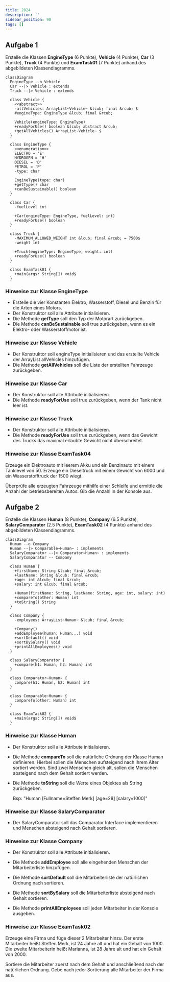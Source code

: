 ```yaml
---
title: 2024
description: ''
sidebar_position: 90
tags: []
---
```


## Aufgabe 1

Erstelle die Klassen **EngineType** (6 Punkte), **Vehicle** (4 Punkte), **Car**
(3 Punkte), **Truck** (4 Punkte) und **ExamTask01** (7 Punkte) anhand des
abgebildeten Klassendiagramms.

```mermaid
classDiagram
  EngineType --o Vehicle
  Car --|> Vehicle : extends
  Truck --|> Vehicle : extends

  class Vehicle {
    <<abstract>>
    -allVehicles: ArrayList~Vehicle~ &lcub; final &rcub; $
    #engineType: EngineType &lcub; final &rcub;

    Vehicle(engineType: EngineType)
    +readyForUse() boolean &lcub; abstract &rcub;
    +getAllVehicles() ArrayList~Vehicle~ $
  }

  class EngineType {
    <<enumeration>>
    ELECTRO = 'E'
    HYDROGEN = 'H'
    DIESEL = 'D'
    PETROL = 'P'
    -type: char

    EngineType(type: char)
    +getType() char
    +canBeSustainable() boolean
  }

  class Car {
    -fuelLevel int

    +Car(engineType: EngineType, fuelLevel: int)
    +readyForUse() boolean
  }

  class Truck {
    -MAXIMUM_ALLOWED_WEIGHT int &lcub; final &rcub; = 7500$
    -weight int

    +Truck(engineType: EngineType, weight: int)
    +readyForUse() boolean
  }

  class ExamTask01 {
    +main(args: String[]) void$
  }
```

### Hinweise zur Klasse EngineType

- Erstelle die vier Konstanten Elektro, Wasserstoff, Diesel und Benzin für die
  Arten eines Motors.
- Der Konstruktor soll alle Attribute initialisieren.
- Die Methode **getType** soll den Typ der Motorart zurückgeben.
- Die Methode **canBeSustainable** soll true zurückgeben, wenn es ein Elektro-
  oder Wasserstoffmotor ist.

### Hinweise zur Klasse Vehicle

- Der Konstruktor soll engineType initialisieren und das erstellte Vehicle der
  ArrayList allVehicles hinzufügen.
- Die Methode **getAllVehicles** soll die Liste der erstellten Fahrzeuge
  zurückgeben.

### Hinweise zur Klasse Car

- Der Konstruktor soll alle Attribute initialisieren.
- Die Methode **readyForUse** soll true zurückgeben, wenn der Tank nicht leer
  ist.

### Hinweise zur Klasse Truck

- Der Konstruktor soll alle Attribute initialisieren.
- Die Methode **readyForUse** soll true zurückgeben, wenn das Gewicht des Trucks
  das maximal erlaubte Gewicht nicht überschreitet.

### Hinweise zur Klasse ExamTask04

Erzeuge ein Elektroauto mit leerem Akku und ein Benzinauto mit einem Tanklevel
von 50. Erzeuge ein Dieseltruck mit einem Gewicht von 6000 und ein
Wasserstofftruck der 1500 wiegt.

Überprüfe alle erzeugten Fahrzeuge mithilfe einer Schleife und ermittle die
Anzahl der betriebsbereiten Autos. Gib die Anzahl in der Konsole aus.

## Aufgabe 2

Erstelle die Klassen **Human** (8 Punkte), **Company** (6.5 Punkte),
**SalaryComparator** (2.5 Punkte), **ExamTask02** (4 Punkte) anhand des
abgebildeten Klassendiagramms.

```mermaid
classDiagram
  Human --o Company
  Human --|> Comparable~Human~ : implements
  SalaryComparator --|> Comparator~Human~ : implements
  SalaryComparator -- Company

  class Human {
    +firstName: String &lcub; final &rcub;
    +lastName: String &lcub; final &rcub;
    +age: int &lcub; final &rcub;
    +salary: int &lcub; final &rcub;

    +Human(firstName: String, lastName: String, age: int, salary: int)
    +compareTo(other: Human) int
    +toString() String
  }

  class Company {
    -employees: ArrayList~Human~ &lcub; final &rcub;

    +Company()
    +addEmployee(human: Human...) void
    +sortDefault() void
    +sortBySalary() void
    +printAllEmployees() void
  }

  class SalaryComparator {
    +compare(h1: Human, h2: Human) int
  }

  class Comparator~Human~ {
    compare(h1: Human, h2: Human) int
  }

  class Comparable~Human~ {
    compareTo(other: Human) int
  }

  class ExamTask02 {
    +main(args: String[]) void$
  }
```

### Hinweise zur Klasse Human

- Der Konstruktor soll alle Attribute initialisieren.

- Die Methode **compareTo** soll die natürliche Ordnung der Klasse Human
  definieren. Hierbei sollen die Menschen aufsteigend nach ihrem Alter sortiert
  werden. Sind zwei Menschen gleich alt, sollen die Menschen absteigend nach dem
  Gehalt sortiert werden.

- Die Methode **toString** soll die Werte eines Objektes als String zurückgeben.

  Bsp: "Human \[Fullname=Steffen Merk\] \[age=28\] \[salary=1000\]"

### Hinweise zur Klasse SalaryComparator

- Der SalaryComparator soll das Comparator Interface implementieren und Menschen
  absteigend nach Gehalt sortieren.

### Hinweise zur Klasse Company

- Der Konstruktor soll alle Attribute initialisieren.

- Die Methode **addEmployee** soll alle eingehenden Menschen der
  Mitarbeiterliste hinzufügen.

- Die Methode **sortDefault** soll die Mitarbeiterliste der natürlichen Ordnung
  nach sortieren.

- Die Methode **sortBySalary** soll die Mitarbeiterliste absteigend nach Gehalt
  sortieren.

- Die Methode **printAllEmployees** soll jeden Mitarbeiter in der Konsole
  ausgeben.

### Hinweise zur Klasse ExamTask02

Erzeuge eine Firma und füge dieser 2 Mitarbeiter hinzu. Der erste Mitarbeiter
heißt Steffen Merk, ist 24 Jahre alt und hat ein Gehalt von 1000. Die zweite
Mitarbeiterin heißt Marianna, ist 28 Jahre alt und hat ein Gehalt von 2000.

Sortiere die Mitarbeiter zuerst nach dem Gehalt und anschließend nach der
natürlichen Ordnung. Gebe nach jeder Sortierung alle Mitarbeiter der Firma aus.

